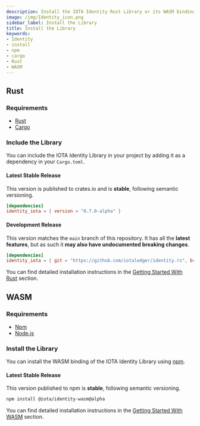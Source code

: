 ```yaml
---
description: Install the IOTA Identity Rust Library or its WASM binding in a few simple steps
image: /img/Identity_icon.png
sidebar_label: Install the Library
title: Install the Library
keywords:
- Identity
- install
- npm
- cargo
- Rust
- WASM
---
```



<Announcement/>

## Rust

### Requirements

* [Rust](https://www.rust-lang.org/tools/install)
* [Cargo](https://doc.rust-lang.org/cargo/getting-started/installation.html)

### Include the Library

You can include the IOTA Identity Library in your project by adding it as a dependency in your `Cargo.toml`.

#### Latest Stable Release

This version is published to crates.io and is **stable**, following semantic versioning.

```toml
[dependencies]
identity_iota = { version = "0.7.0-alpha" }
```

#### Development Release

This version matches the `main` branch of this repository. It has all the **latest features**, but as such it **may also have undocumented breaking changes**.

```toml
[dependencies]
identity_iota = { git = "https://github.com/iotaledger/identity.rs", branch = "main"}
```
You can find detailed installation instructions in the [Getting Started With Rust](../libraries/rust/getting_started.mdx) section.

## WASM

### Requirements

* [Npm](https://docs.npmjs.com/downloading-and-installing-node-js-and-npm)
* [Node.js](https://docs.npmjs.com/downloading-and-installing-node-js-and-npm)


### Install the Library

You can install the WASM binding of the IOTA Identity Library using [npm](https://www.npmjs.com/).


#### Latest Stable Release

This version published to npm is **stable**, following semantic versioning.

```bash
npm install @iota/identity-wasm@alpha
```

You can find detailed installation instructions in the [Getting Started With WASM](../libraries/wasm/getting_started.mdx) section.
